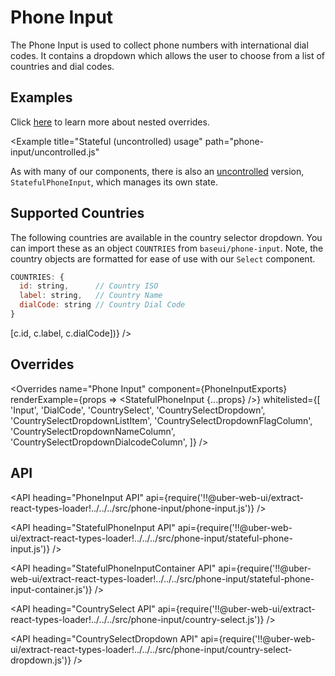 <!--
Copyright (c) 2018-2019 Uber Technologies, Inc.

This source code is licensed under the MIT license found in the
LICENSE file in the root directory of this source tree.
-->





# Phone Input

The Phone Input is used to collect phone numbers with international dial codes.
It contains a dropdown which allows the user to choose from a list of countries and dial codes.

## Examples

<Example title="Basic usage" path="phone-input/basic.js">
  <PhoneInputBasic />
</Example>

<Example title="Localized country names" path="phone-input/localized.js">
  <PhoneInputLocalized />
</Example>

<Example title="With flag overrides" path="phone-input/flag-overrides.js">
  <FlagOverrides />
</Example>

<Example title="With nested overrides" path="phone-input/nested-overrides.js">
  <WithNestedOverrides />
</Example>

Click [here](/guides/understanding-overrides//#override-nested-components) to learn more about nested overrides.

<Example
  title="Stateful (uncontrolled) usage"
  path="phone-input/uncontrolled.js"
>
  <PhoneInputUncontrolled />
</Example>

As with many of our components, there is also an [uncontrolled](https://reactjs.org/docs/uncontrolled-components.html) version, `StatefulPhoneInput`, which manages its own state.

## Supported Countries

The following countries are available in the country selector dropdown.
You can import these as an object `COUNTRIES` from `baseui/phone-input`.
Note, the country objects are formatted for ease of use with our `Select` component.

```js
COUNTRIES: {
  id: string,      // Country ISO
  label: string,   // Country Name
  dialCode: string // Country Dial Code
}
```

<Block height="400px">
  <Table
    columns={['ID', 'Label', 'Dial Code']}
    data={Object.values(COUNTRIES).map(c => [c.id, c.label, c.dialCode])}
  />
</Block>

## Overrides

<Overrides
  name="Phone Input"
  component={PhoneInputExports}
  renderExample={props => <StatefulPhoneInput {...props} />}
  whitelisted={[
    'Input',
    'DialCode',
    'CountrySelect',
    'CountrySelectDropdown',
    'CountrySelectDropdownListItem',
    'CountrySelectDropdownFlagColumn',
    'CountrySelectDropdownNameColumn',
    'CountrySelectDropdownDialcodeColumn',
  ]}
/>

## API

<API
  heading="PhoneInput API"
  api={require('!!@uber-web-ui/extract-react-types-loader!../../../src/phone-input/phone-input.js')}
/>

<API
  heading="StatefulPhoneInput API"
  api={require('!!@uber-web-ui/extract-react-types-loader!../../../src/phone-input/stateful-phone-input.js')}
/>

<API
  heading="StatefulPhoneInputContainer API"
  api={require('!!@uber-web-ui/extract-react-types-loader!../../../src/phone-input/stateful-phone-input-container.js')}
/>

<API
  heading="CountrySelect API"
  api={require('!!@uber-web-ui/extract-react-types-loader!../../../src/phone-input/country-select.js')}
/>

<API
  heading="CountrySelectDropdown API"
  api={require('!!@uber-web-ui/extract-react-types-loader!../../../src/phone-input/country-select-dropdown.js')}
/>

<Exports
  component={PhoneInputExports}
  title="Phone Input exports"
  path="baseui/phone-input"
/>

